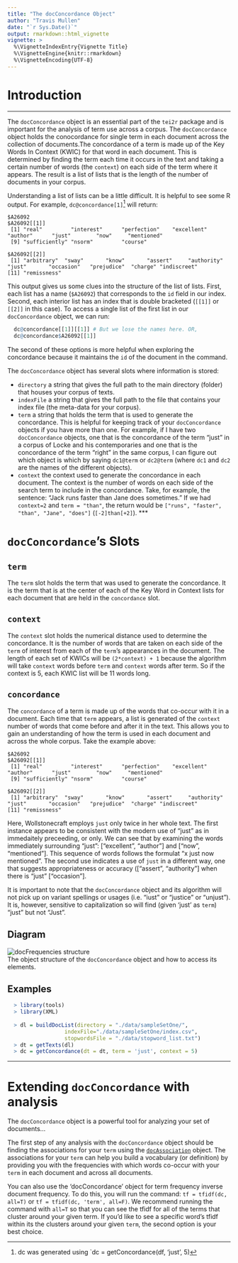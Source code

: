 ```yaml
---
title: "The docConcordance Object"
author: "Travis Mullen"
date: "`r Sys.Date()`"
output: rmarkdown::html_vignette
vignette: >
  %\VignetteIndexEntry{Vignette Title}
  %\VignetteEngine{knitr::rmarkdown}
  %\VignetteEncoding{UTF-8}
---
```

# Introduction
***
The `docConcordance` object is an essential part of the `tei2r` package and is important for the analysis of term use across a corpus. The `docConcordance` object holds the conocordance for single term in each document across the collection of documents.The concordance of a term is made up of the Key Words In Context (KWIC) for that word in each document.  This is determined by finding the term each time it occurs in the text and taking a certain number of words (the `context`) on each side of the term where it appears.  The result is a list of lists that is the length of the number of documents in your corpus.  

Understanding a list of lists can be a little difficult.  It is helpful to see some R output.  For example, `dc@concordance[1]`^[dc was generated using `dc = getConcordance(df, 'just', 5)] will return:
```
$A26092
$A26092[[1]]
 [1] "real"         "interest"      "perfection"    "excellent"   "author"      "just"        "now"     "mentioned"
 [9] "sufficiently" "nsorm"         "course"
 
$A26092[[2]]
 [1] "arbitrary"  "sway"       "know"       "assert"     "authority"  "just"       "occasion"   "prejudice"  "charge" "indiscreet"
[11] "remissness"
```

This output gives us some clues into the structure of the list of lists.  First, each list has a name (`$A26092`) that corresponds to the `id` field in our index.  Second, each interior list has an index that is double bracketed (`[[1]]` or `[[2]]` in this case).  To access a single list of the first list in our `docConcordance` object, we can run:
```r
  dc@concordance[[1]][[1]] # But we lose the names here. OR,
  dc@concordance$A26092[[1]]
```

The second of these options is more helpful when exploring the concordance because it maintains the `id` of the document in the command.

The `docConcordance` object has several slots where information is stored:

  - `directory` a string that gives the full path to the main directory (folder) that houses your corpus of texts.
  - `indexFile` a string that gives the full path to the file that contains your index file (the meta-data for your corpus).
  - `term` a string that holds the term that is used to generate the concordance.  This is helpful for keeping track of your `docConcordance` objects if you have more than one.  For example, if I have two `docConcordance` objects, one that is the concordance of the term "just" in a corpus of Locke and his contemporaries and one that is the concordance of the term "right" in the same corpus, I can figure out which object is which by saying `dc1@term` or `dc2@term` (where `dc1` and `dc2` are the names of the different objects).
  - `context` the context used to generate the concordance in each document.  The context is the number of words on each side of the search term to include in the concordance.  Take, for example, the sentence: "Jack runs faster than Jane does sometimes." If we had `context=2` and `term = "than"`, the return would be `["runs", "faster", "than", "Jane", "does"]` (`[-2]than[+2]`).
***

# `docConcordance`'s Slots

## `term`
The `term` slot holds the term that was used to generate the concordance.  It is the term that is at the center of each of the Key Word in Context lists for each document that are held in the `concordance` slot.

## `context`
The `context` slot holds the numerical distance used to determine the concordance.  It is the number of words that are taken on each side of the `term` of interest from each of the `term`'s appearances in the document.  The length of each set of KWICs will be `(2*context) + 1` because the algorithm will take `context` words before `term` and `context` words after term.  So if the context is 5, each KWIC list will be 11 words long.

## `concordance`
The `concordance` of a term is made up of the words that co-occur with it in a document.  Each time that `term` appears, a list is generated of the `context` number of words that come before and after it in the text.  This allows you to gain an understanding of how the term is used in each document and across the whole corpus.  Take the example above:

```
$A26092
$A26092[[1]]
 [1] "real"         "interest"      "perfection"    "excellent"   "author"      "just"        "now"     "mentioned"
 [9] "sufficiently" "nsorm"         "course"
 
$A26092[[2]]
 [1] "arbitrary"  "sway"       "know"       "assert"     "authority"  "just"       "occasion"   "prejudice"  "charge" "indiscreet"
[11] "remissness"
```

Here, Wollstonecraft employs `just` only twice in her whole text.  The first instance appears to be consistent with the modern use of "just" as in immedaitely preceeding, or only.  We can see that by examining the words immediately surrounding "just": ["excellent", "author"] and ["now", "mentioned"].  This sequence of words follows the formulat "x just now mentioned".  The second use indicates a use of `just` in a different way, one that suggests appropriateness or accuracy (["assert", "authority"] when there is "just" ["occasion"].

It is important to note that the `docConcordance` object and its algorithm will not pick up on variant spellings or usages (i.e. "iust" or "justice" or "unjust").  It is, however, sensitive to capitalization so will find (given 'just' as `term`) "just" but not "Just".

## Diagram

![docFrequencies structure](./img/dc_diagram.png)  
The object structure of the `docConcordance` object and how to access its elements.

## Examples

```r
  > library(tools)
  > library(XML)
  
  > dl = buildDocList(directory = "./data/sampleSetOne/", 
                  indexFile="./data/sampleSetOne/index.csv", 
                  stopwordsFile = "./data/stopword_list.txt")
  > dt = getTexts(dl)
  > dc = getConcordance(dt = dt, term = 'just', context = 5)
```

***
# Extending `docConcordance` with analysis
The `docConcordance` object is a powerful tool for analyzing your set of documents...

The first step of any analysis with the `docConcordance` object should be finding the associations for your `term` using the [`docAssociation`]('docAssociation.html') object.  The associations for your `term` can help you build a vocabulary (or definition) by providing you with the frequencies with which words co-occur with your `term` in each document and across all documents.

You can also use the 'docConcordance' object for term frequency inverse document frequency.  To do this, you will run the command: `tf = tfidf(dc, all=T)` or `tf = tfidf(dc, 'term', all=F)`.  We recommend running the command with `all=T` so that you can see the tfidf for all of the terms that cluster around your given term.  If you'd like to see a specific word's tfidf within its the clusters around your given `term`, the second option is your best choice.
